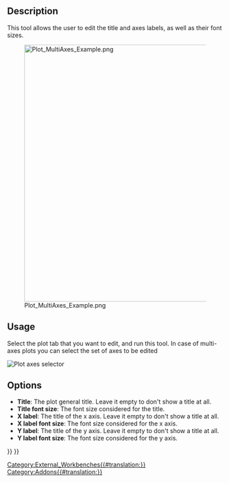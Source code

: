 <languages/>

{{Docnav
|[[Plot_Legend|Legend]]
|[[Plot_Positions|Positions]]
|[[Plot_Workbench|Plot]]
|IconL=Plot_Legend.svg
|IconR=Plot_Positions.svg
|IconC=Workbench_Plot.svg
}}

<div class="mw-translate-fuzzy">
{{GuiCommand/ru
|Name=Plot Labels
|Name/ru=Plot Labels
|MenuLocation=Plot → Настроить подписи
|Workbenches=[[Plot_Workbench/ru|Plot]]
|Shortcut=|SeeAlso=}}
</div>

==Description==

This tool allows the user to edit the title and axes labels, as well as their font sizes.

[[Image:Plot_MultiAxes_Example.png|600px]]

==Usage==

Select the plot tab that you want to edit, and run this tool. In case of multi-axes plots you can select the set of axes to be edited

[[File:Plot Axes Active.png|Plot axes selector]]
{{Caption|Selector for the set of axes to de edited}}

==Options==

* '''Title''': The plot general title. Leave it empty to don't show a title at all.
* '''Title font size''': The font size considered for the title.
* '''X label''': The title of the x axis. Leave it empty to don't show a title at all.
* '''X label font size''': The font size considered for the x axis.
* '''Y label''': The title of the y axis. Leave it empty to don't show a title at all.
* '''Y label font size''': The font size considered for the y axis.


{{Docnav
|[[Plot_Legend|Legend]]
|[[Plot_Positions|Positions]]
|[[Plot_Workbench|Plot]]
|IconL=Plot_Legend.svg
|IconR=Plot_Positions.svg
|IconC=Workbench_Plot.svg
}}

{{Plot_Tools_navi{{#translation:}}}}
{{Userdocnavi{{#translation:}}}}
[[Category:External_Workbenches{{#translation:}}]]
[[Category:Addons{{#translation:}}]]